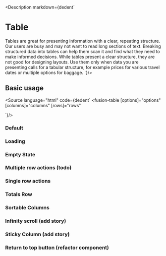 
<Meta title="Components/Table/All"/>

<Description markdown={dedent`
# Table
Tables are great for presenting information with a clear, repeating structure. Our users are busy and may not want to read long sections of text. Breaking structured data into tables can help them scan it and find what they need to make informed decisions.
While tables present a clear structure, they are not good for designing layouts. Use them only when data you are presenting calls for a tabular structure, for example prices for various travel dates or multiple options for baggage.
`}/>

## Basic usage
<Source language="html"
        code={dedent`
<fusion-table
  [options]="options"
  [columns]="columns"
  [rows]="rows"
></fusion-table>
`}/>

### Default
<Canvas>
    <Story id="components-table--default"/>
</Canvas>

### Loading
<Canvas>
    <Story id="components-table--loading"/>
</Canvas>

### Empty State
<Canvas>
    <Story id="components-table--no-date"/>
</Canvas>

### Multiple row actions (todo)

### Single row actions
<Canvas>
    <Story id="components-table--single-row-action"/>
</Canvas>

### Totals Row
<Canvas>
    <Story id="components-table--with-total-row"/>
</Canvas>

### Sortable Columns
<Canvas>
    <Story id="components-table--sorting"/>
</Canvas>

### Infinity scroll (add story)

### Sticky Column (add story)

### Return to top button (refactor component)



